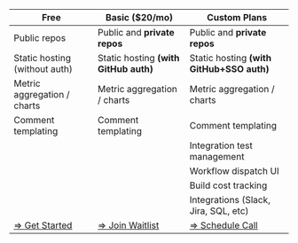 | Free                                | Basic ($20/mo)                                         | Custom Plans                                             |
|-------------------------------------|--------------------------------------------------------|----------------------------------------------------------|
| Public repos                        | Public and **private repos**                           | Public and **private repos**                             |
| Static hosting (without auth)       | Static hosting **(with GitHub auth)**                  | Static hosting **(with GitHub+SSO auth)**                |
| Metric aggregation / charts         | Metric aggregation / charts                            | Metric aggregation / charts                              |
| Comment templating                  | Comment templating                                     | Comment templating                                       |
|                                     |                                                        | Integration test management                              |
|                                     |                                                        | Workflow dispatch UI                                     |
|                                     |                                                        | Build cost tracking                                      |
|                                     |                                                        | Integrations (Slack, Jira, SQL, etc)                     |
| [⇒ Get Started](/docs/installation) | [⇒ Join Waitlist](https://forms.gle/Ry5sijgfDsgHPKfc8) | [⇒ Schedule Call](https://calendly.com/stoat-dev/30-min) |
